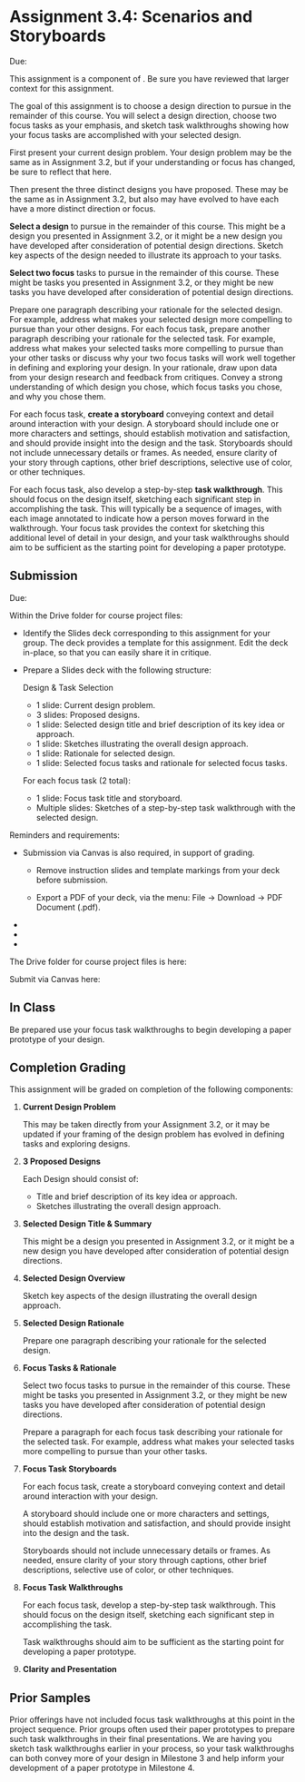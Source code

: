 

# Assignment 3.4: Scenarios and Storyboards

<UnderDevelopment display={true} />

Due: <AssignmentDueDateTime assignmentKey={calendarData.assignments.assignment_3_4} />

This assignment is a component of <SiteLink linkKey={SiteLinks.milestone_3_top}/>.
Be sure you have reviewed that larger context for this assignment.

The goal of this assignment is to choose a design direction to pursue in the remainder of this course.
You will select a design direction, choose two focus tasks as your emphasis,
and sketch task walkthroughs showing how your focus tasks are accomplished with your selected design.

First present your current design problem.
Your design problem may be the same as in Assignment 3.2,
but if your understanding or focus has changed, be sure to reflect that here.

Then present the three distinct designs you have proposed.
These may be the same as in Assignment 3.2,
but also may have evolved to have each have a more distinct direction or focus.

__Select a design__ to pursue in the remainder of this course.
This might be a design you presented in Assignment 3.2,
or it might be a new design you have developed after consideration of potential design directions.
Sketch key aspects of the design needed to illustrate its approach to your tasks.

__Select two focus__ tasks to pursue in the remainder of this course.
These might be tasks you presented in Assignment 3.2,
or they might be new tasks you have developed after consideration of potential design directions.

Prepare one paragraph describing your rationale for the selected design.
For example, address what makes your selected design more compelling to pursue than your other designs.
For each focus task, prepare another paragraph describing your rationale for the selected task.
For example, address what makes your selected tasks more compelling to pursue than your other tasks
or discuss why your two focus tasks will work well together in defining and exploring your design.
In your rationale, draw upon data from your design research and feedback from critiques.
Convey a strong understanding of which design you chose, which focus tasks you chose, and why you chose them.

For each focus task, __create a storyboard__
conveying context and detail around interaction with your design.
A storyboard should include one or more characters and settings,
should establish motivation and satisfaction,
and should provide insight into the design and the task.
Storyboards should not include unnecessary details or frames.
As needed, ensure clarity of your story through captions,
other brief descriptions, selective use of color, or other techniques.

For each focus task, also develop a step-by-step __task walkthrough__.
This should focus on the design itself, sketching each significant step in accomplishing the task.
This will typically be a sequence of images,
with each image annotated to indicate how a person moves forward in the walkthrough.
Your focus task provides the context for sketching this additional level of detail in your design,
and your task walkthroughs should aim to be sufficient as the starting point for developing a paper prototype.

<InformalDrawingTool />

## Submission

Due: <AssignmentDueDateTime assignmentKey={calendarData.assignments.assignment_3_4} />

Within the Drive folder for course project files:

- Identify the Slides deck corresponding to this assignment for your group.
  The deck provides a template for this assignment.
  Edit the deck in-place, so that you can easily share it in critique.

- Prepare a Slides deck with the following structure:

  Design & Task Selection
    - 1 slide: Current design problem.
    - 3 slides: Proposed designs.
    - 1 slide: Selected design title and brief description of its key idea or approach.
    - 1 slide: Sketches illustrating the overall design approach.
    - 1 slide: Rationale for selected design.
    - 1 slide: Selected focus tasks and rationale for selected focus tasks.

  For each focus task (2 total):
    - 1 slide: Focus task title and storyboard.
    - Multiple slides: Sketches of a step-by-step task walkthrough with the selected design.

Reminders and requirements:

- Submission via Canvas is also required, in support of grading.
  - Remove instruction slides and template markings from your deck before submission.

  - Export a PDF of your deck, via the menu: File -> Download -> PDF Document (.pdf).

- <GroupAssignment />
- <ClarityAndPresentationReference />
- <ParticipantAnonymity />

The Drive folder for course project files is here:

<CourseDataLink linkKey={courseData.linkDriveProjectFiles} outerComponent="p"/>

Submit via Canvas here:

<AssignmentSubmitCanvasLink assignmentKey={calendarData.assignments.assignment_3_4} />

## In Class

Be prepared use your focus task walkthroughs to begin developing a paper prototype of your design.

## Completion Grading

This assignment will be graded on completion of the following components:

1. __Current Design Problem__

   This may be taken directly from your Assignment 3.2,
   or it may be updated if your framing of the design problem has evolved in defining tasks and exploring designs.

2. __3 Proposed Designs__

   Each Design should consist of:
     - Title and brief description of its key idea or approach.
     - Sketches illustrating the overall design approach.

3. __Selected Design Title & Summary__

   This might be a design you presented in Assignment 3.2,
   or it might be a new design you have developed after consideration of potential design directions.

4. __Selected Design Overview__

   Sketch key aspects of the design illustrating the overall design approach.

5. __Selected Design Rationale__

   Prepare one paragraph describing your rationale for the selected design.
   
6. __Focus Tasks & Rationale__

   Select two focus tasks to pursue in the remainder of this course.
   These might be tasks you presented in Assignment 3.2,
   or they might be new tasks you have developed after consideration of potential design directions.
    
   Prepare a paragraph for each focus task describing your rationale for the selected task.
   For example, address what makes your selected tasks more compelling to pursue than your other tasks.

7. __Focus Task Storyboards__

   For each focus task, create a storyboard
   conveying context and detail around interaction with your design.

   A storyboard should include one or more characters and settings,
   should establish motivation and satisfaction,
   and should provide insight into the design and the task.

   Storyboards should not include unnecessary details or frames.
   As needed, ensure clarity of your story through captions,
   other brief descriptions, selective use of color, or other techniques.

8. __Focus Task Walkthroughs__

   For each focus task, develop a step-by-step task walkthrough.
   This should focus on the design itself, sketching each significant step in accomplishing the task.
   
   Task walkthroughs should aim to be sufficient as the starting point for developing a paper prototype.
   
9. __Clarity and Presentation__

## Prior Samples

<PriorSamplesWarning />

Prior offerings have not included focus task walkthroughs at this point in the project sequence.
Prior groups often used their paper prototypes to prepare such task walkthroughs in their final presentations.
We are having you sketch task walkthroughs earlier in your process,
so your task walkthroughs can both convey more of your design in Milestone 3
and help inform your development of a paper prototype in Milestone 4.

<ProjectMilestoneSamples milestone='assignment2f' />

<ProjectMilestoneSamples milestone='assignment2g' />

<ProjectMilestoneSamples milestone='assignment2p' />

<ProjectMilestoneSamples milestone='assignment3p' />

